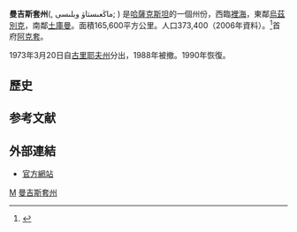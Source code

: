{{NoteTA
|G1=地名
|1=zh-cn:阿克套; zh-tw:阿克陶;
}}
{{Infobox settlement
| name            = 曼吉斯套州
| native_name     = {{lang|kk|Маңғыстау облысы}}<br/>{{lang|ru|Мангистауская область}}
| settlement_type = [[哈薩克行政區劃|州]]
| image_shield    = Маңғыстау_логотибі.jpg
| image_map       = Mangystau in Kazakhstan.svg
| map_caption = 在哈薩克斯坦的位置
| seat_type = 首府
| seat = [[阿克套|阿克套]]
| area_footnotes           = <ref>[http://www.mangystau.kz/modules.php?name=Content&pa=showpage&pid=9 Official site – Climate and Geography] {{webarchive|url=https://web.archive.org/web/20071230013553/http://www.mangystau.kz/modules.php?name=Content&pa=showpage&pid=9 |date=2007-12-30 }}</ref>
| area_total_km2           = 165642
| elevation_max_m          = 556
| elevation_min_m          = -132
| timezone1                = 西部地區
| utc_offset1              = +5
| timezone1_DST            = not observed
| utc_offset1_DST          = +5
| postal_code_type         = [[郵遞區號|郵遞區號]]
| postal_code              = 130000
| area_code_type           = [[電話號碼分類計劃|電話號碼分類計劃]]
| area_code                = +7 (729)
| population_footnotes     = <ref>Agency of statistics of the Republic of Kazakhstan: [https://web.archive.org/web/20190511001020/http://www.stat.kz/digital/naselsenie/2012/2013/%25D0%25BC%25D0%25B0%25D1%2580%25D1%2582/01_2012_%25D0%25AD-14-05-%25D0%259C.xls Численность населения Республики Казахстан по областям с начала 2013 года до 1 февраля 2013 года] (russisch; Excel-Datei; 55 kB).</ref>
| population_total         = 736795
| population_as_of         = 2021-11-01
| population_density_km2   = auto
| iso_code                 = KZ-MAN
| registration_plate       = 12, R
| website                  = {{URL|http://mangystau.gov.kz}}
| footnotes                = 
}}

'''曼吉斯套州'''({{lang-kk|Маңғыстау облысы|Mañğystau oblysy}}, ماڭعىستاۋ وبلىسى; {{lang-ru|Мангистауская область|Mangistauskaya oblast}}) 是[[哈薩克斯坦|哈薩克斯坦]]的一個州份，西臨[[裡海|裡海]]，東鄰[[烏茲別克|烏茲別克]]，南鄰[[土庫曼|土庫曼]]。面積165,600平方公里。人口373,400（2006年資料）。<ref>{{Cite web |url=http://www.mangystau.kz/modules.php?name=Content&pa=showpage&pid=6 |title=州官方網頁：人口 |accessdate=2008-03-02 |archive-date=2009-02-15 |archive-url=https://web.archive.org/web/20090215034330/http://mangystau.kz/modules.php?name=Content&pa=showpage&pid=6 |dead-url=yes }}</ref>首府[[阿克套|阿克套]]。

1973年3月20日自[[古里耶夫州|古里耶夫州]]分出，1988年被撤。1990年恢復。

==歷史==

== 参考文献 ==
<div class="references-small">
<references />
</div>

== 外部連結 ==
{{commons category-inline|Mangystau Province}}
*[http://mangystau.gov.kz 官方網站] {{Wayback|url=http://mangystau.gov.kz/ |date=20190830125543 }}

{{中亚小作品}}
{{曼吉斯套州}}
{{哈萨克斯坦行政区划}}
{{Authority control}}


[[Category:哈薩克斯坦行政區劃|М]]
[[Category:曼吉斯套州|]]